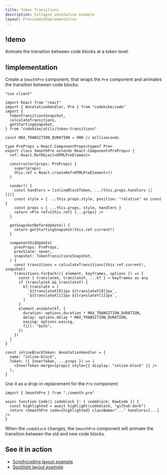 ```yaml
---
title: Token Transitions
description: Collapse annotation example
layout: PreviewAndImplementation
---
```


## !demo

Animate the transition between code blocks at a token level.

<Demo name="token-transitions" />

## !implementation

Create a `SmoothPre` component, that wraps the `Pre` component and animates the transition between code blocks:

```tsx smooth-pre.tsx
"use client"

import React from "react"
import { AnnotationHandler, Pre } from "codehike/code"
import {
  TokenTransitionsSnapshot,
  calculateTransitions,
  getStartingSnapshot,
} from "codehike/utils/token-transitions"

const MAX_TRANSITION_DURATION = 900 // milliseconds

type PreProps = React.ComponentProps<typeof Pre>
export class SmoothPre extends React.Component<PreProps> {
  ref: React.RefObject<HTMLPreElement>

  constructor(props: PreProps) {
    super(props)
    this.ref = React.createRef<HTMLPreElement>()
  }

  render() {
    const handlers = [inlineBlockToken, ...(this.props.handlers || [])]
    const style = { ...this.props.style, position: "relative" as const }
    const props = { ...this.props, style, handlers }
    return <Pre ref={this.ref} {...props} />
  }

  getSnapshotBeforeUpdate() {
    return getStartingSnapshot(this.ref.current!)
  }

  componentDidUpdate(
    prevProps: PreProps,
    prevState: never,
    snapshot: TokenTransitionsSnapshot,
  ) {
    const transitions = calculateTransitions(this.ref.current!, snapshot)
    transitions.forEach(({ element, keyframes, options }) => {
      const { translateX, translateY, ...kf } = keyframes as any
      if (translateX && translateY) {
        kf.translate = [
          `${translateX[0]}px ${translateY[0]}px`,
          `${translateX[1]}px ${translateY[1]}px`,
        ]
      }
      element.animate(kf, {
        duration: options.duration * MAX_TRANSITION_DURATION,
        delay: options.delay * MAX_TRANSITION_DURATION,
        easing: options.easing,
        fill: "both",
      })
    })
  }
}

const inlineBlockToken: AnnotationHandler = {
  name: "inline-block",
  Token: ({ InnerToken, ...props }) => (
    <InnerToken merge={props} style={{ display: "inline-block" }} />
  ),
}
```

Use it as a drop-in replacement for the `Pre` component:

```tsx page.tsx
import { SmoothPre } from "./smooth-pre"

async function Code({ codeblock }: { codeblock: RawCode }) {
  const highlighted = await highlight(codeblock, "github-dark")
  return <SmoothPre code={highlighted} className="..." handlers=[...] />
}
```

When the `codeblock` changes, the `SmoothPre` component will animate the transition between the old and new code blocks.

## See it in action

- [Scrollycoding layout example](/docs/layouts/scrollycoding)
- [Spotlight layout example](/docs/layouts/spotlight)
